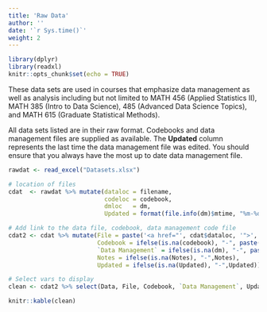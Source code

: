 ```yaml
---
title: 'Raw Data'
author: ''
date: '`r Sys.time()`'
weight: 2
---
```


```r
library(dplyr)
library(readxl)
knitr::opts_chunk$set(echo = TRUE)
```

These data sets are used in courses that emphasize data management as well as analysis including but not limited to MATH 456 (Applied Statistics II), MATH 385 (Intro to Data Science), 485 (Advanced Data Science Topics), and MATH 615 (Graduate Statistical Methods).

All data sets listed are in their raw format. Codebooks and data management
files are supplied as available. The **Updated** column represents the
last time the data management file was edited. You should ensure that
you always have the most up to date data management file. 

```r
rawdat <- read_excel("Datasets.xlsx")

# location of files
cdat  <- rawdat %>% mutate(dataloc = filename, 
                           codeloc = codebook, 
                           dmloc   = dm,
                           Updated = format(file.info(dm)$mtime, "%m-%d-%y"))

# Add link to the data file, codebook, data management code file
cdat2 <- cdat %>% mutate(File = paste('<a href="', cdat$dataloc, '">', cdat$filename, '</a>', sep=""), 
                         Codebook = ifelse(is.na(codebook), "-", paste('<a href="', codeloc, '">', codebook, '</a>', sep="")), 
                         `Data Management` = ifelse(is.na(dm), "-", paste('<a href="', dmloc, '">', dm, '</a>', sep="")), 
                         Notes = ifelse(is.na(Notes), "-",Notes),
                         Updated = ifelse(is.na(Updated), "-",Updated))

# Select vars to display
clean <- cdat2 %>% select(Data, File, Codebook, `Data Management`, Updated, Notes)

```

<!-- unholy hack to make following two tables less wide and the same wide -->
<style type="text/css">
table {
   max-width: 50%;
}
</style>

```r
knitr::kable(clean)
```
